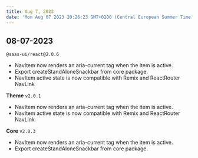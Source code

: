 ```yaml
---
title: Aug 7, 2023
date: 'Mon Aug 07 2023 20:26:23 GMT+0200 (Central European Summer Time)'
---
```


## 08-07-2023

`@saas-ui/react@2.0.6`

- NavItem now renders an aria-current tag when the item is active.
- Export createStandAloneSnackbar from core package.
- NavItem active state is now compatible with Remix and ReactRouter NavLink

**Theme** `v2.0.1`

- NavItem now renders an aria-current tag when the item is active.
- NavItem active state is now compatible with Remix and ReactRouter NavLink

**Core** `v2.0.3`

- NavItem now renders an aria-current tag when the item is active.
- Export createStandAloneSnackbar from core package.
